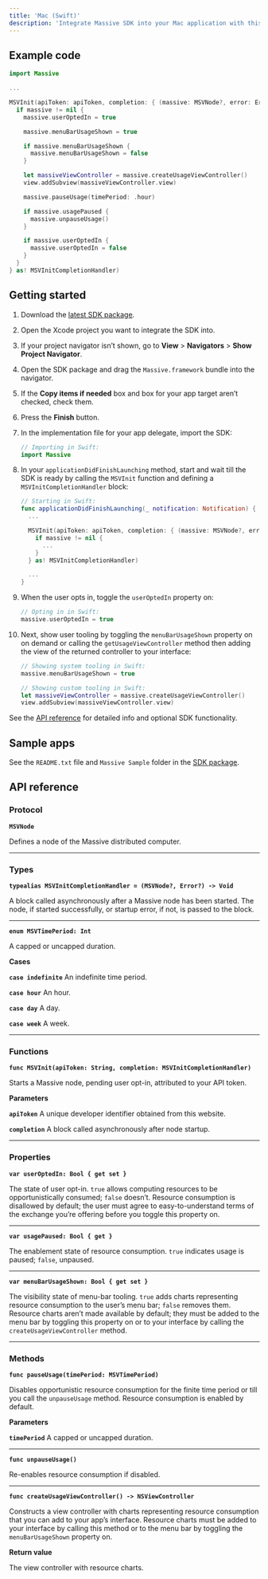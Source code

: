 ```yaml
---
title: 'Mac (Swift)'
description: 'Integrate Massive SDK into your Mac application with this guide.'
---
```


## Example code

```swift
import Massive

...

MSVInit(apiToken: apiToken, completion: { (massive: MSVNode?, error: Error?) -> Void in
  if massive != nil {
    massive.userOptedIn = true

    massive.menuBarUsageShown = true

    if massive.menuBarUsageShown {
      massive.menuBarUsageShown = false
    }

    let massiveViewController = massive.createUsageViewController()
    view.addSubview(massiveViewController.view)

    massive.pauseUsage(timePeriod: .hour)

    if massive.usagePaused {
      massive.unpauseUsage()
    }

    if massive.userOptedIn {
      massive.userOptedIn = false
    }
  }
} as! MSVInitCompletionHandler)
```

## Getting started

1.  Download the [latest SDK package][5].
2.  Open the Xcode project you want to integrate the SDK into.
3.  If your project navigator isn’t shown, go to **View** > **Navigators** >
    **Show Project Navigator**.
4.  Open the SDK package and drag the `Massive.framework` bundle into the
    navigator.
5.  If the **Copy items if needed** box and box for your app target aren’t
    checked, check them.
6.  Press the **Finish** button.
7.  In the implementation file for your app delegate, import the SDK:

    ```swift
    // Importing in Swift:
    import Massive
    ```

8.  In your `applicationDidFinishLaunching` method, start and wait till the SDK
    is ready by calling the `MSVInit` function and defining a
    `MSVInitCompletionHandler` block:

    ```swift
    // Starting in Swift:
    func applicationDidFinishLaunching(_ notification: Notification) {
      ...

      MSVInit(apiToken: apiToken, completion: { (massive: MSVNode?, error: Error?) -> Void in
        if massive != nil {
          ...
        }
      } as! MSVInitCompletionHandler)

      ...
    }
    ```

9.  When the user opts in, toggle the `userOptedIn` property on:

    ```swift
    // Opting in in Swift:
    massive.userOptedIn = true
    ```

10. Next, show user tooling by toggling the `menuBarUsageShown` property on on
    demand or calling the `getUsageViewController` method then adding the view
    of the returned controller to your interface:

    ```swift
    // Showing system tooling in Swift:
    massive.menuBarUsageShown = true

    // Showing custom tooling in Swift:
    let massiveViewController = massive.createUsageViewController()
    view.addSubview(massiveViewController.view)
    ```

See the [API reference][6] for detailed info and optional SDK functionality.

## Sample apps

See the `README.txt` file and `Massive Sample` folder in the [SDK package][7].

## API reference

### Protocol

**`MSVNode`**

Defines a node of the Massive distributed computer.

---

### Types

**`typealias MSVInitCompletionHandler = (MSVNode?, Error?) -> Void`**

A block called asynchronously after a Massive node has been started. The node,
if started successfully, or startup error, if not, is passed to the block.

---

**`enum MSVTimePeriod: Int`**

A capped or uncapped duration.

**Cases**

**`case indefinite`** An indefinite time period.

**`case hour`** An hour.

**`case day`** A day.

**`case week`** A week.

---

### Functions

**`func MSVInit(apiToken: String, completion: MSVInitCompletionHandler)`**

Starts a Massive node, pending user opt-in, attributed to your API token.

**Parameters**

**`apiToken`** A unique developer identifier obtained from this website.

**`completion`** A block called asynchronously after node startup.

---

### Properties

**`var userOptedIn: Bool { get set }`**

The state of user opt-in. `true` allows computing resources to be
opportunistically consumed; `false` doesn’t. Resource consumption is disallowed
by default; the user must agree to easy-to-understand terms of the exchange
you’re offering before you toggle this property on.

---

**`var usagePaused: Bool { get }`**

The enablement state of resource consumption. `true` indicates usage is paused;
`false`, unpaused.

---

**`var menuBarUsageShown: Bool { get set }`**

The visibility state of menu-bar tooling. `true` adds charts representing
resource consumption to the user’s menu bar; `false` removes them. Resource
charts aren’t made available by default; they must be added to the menu bar by
toggling this property on or to your interface by calling the
`createUsageViewController` method.

---

### Methods

**`func pauseUsage(timePeriod: MSVTimePeriod)`**

Disables opportunistic resource consumption for the finite time period or till
you call the `unpauseUsage` method. Resource consumption is enabled by default.

**Parameters**

**`timePeriod`** A capped or uncapped duration.

---

**`func unpauseUsage()`**

Re-enables resource consumption if disabled.

---

**`func createUsageViewController() -> NSViewController`**

Constructs a view controller with charts representing resource consumption that
you can add to your app’s interface. Resource charts must be added to your
interface by calling this method or to the menu bar by toggling the
`menuBarUsageShown` property on.

**Return value**

The view controller with resource charts.

[5]: https://downloads.joinmassive.com/sdk/macos/Massive%20SDK.dmg
[6]: #api-reference
[7]: #getting-started

